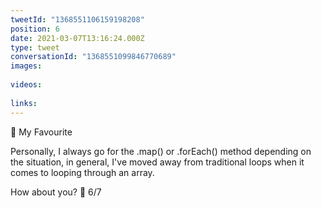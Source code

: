 ```yaml
---
tweetId: "1368551106159198208"
position: 6
date: 2021-03-07T13:16:24.000Z
type: tweet
conversationId: "1368551099846770689"
images:
  
videos:
  
links:
---
```

👤 My Favourite

Personally, I always go for the .map() or .forEach() method depending on the situation, in general, I've moved away from traditional loops when it comes to looping through an array.

How about you? 💬 6/7
